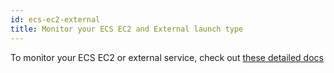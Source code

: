 ```yaml
---
id: ecs-ec2-external
title: Monitor your ECS EC2 and External launch type
---
```


To monitor your ECS EC2 or external service, check out [these detailed docs](https://signoz.io/docs/userguide/collecting-ecs-logs-and-metrics/)